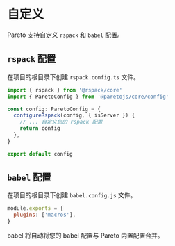 # 自定义

Pareto 支持自定义 `rspack` 和 `babel` 配置。

## `rspack` 配置

在项目的根目录下创建 `rspack.config.ts` 文件。

```ts
import { rspack } from '@rspack/core'
import { ParetoConfig } from '@paretojs/core/config'

const config: ParetoConfig = {
  configureRspack(config, { isServer }) {
    // ... 自定义您的 rspack 配置
    return config
  },
}

export default config
```

## `babel` 配置

在项目的根目录下创建 `babel.config.js` 文件。

```js
module.exports = {
  plugins: ['macros'],
}
```

babel 将自动将您的 babel 配置与 Pareto 内置配置合并。
